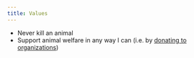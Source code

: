 ```yaml
---
title: Values
---
```


- Never kill an animal
- Support animal welfare in any way I can (i.e. by [donating to organizations](https://www.youtube.com/watch?v=kWcPg8t1kJ4))

